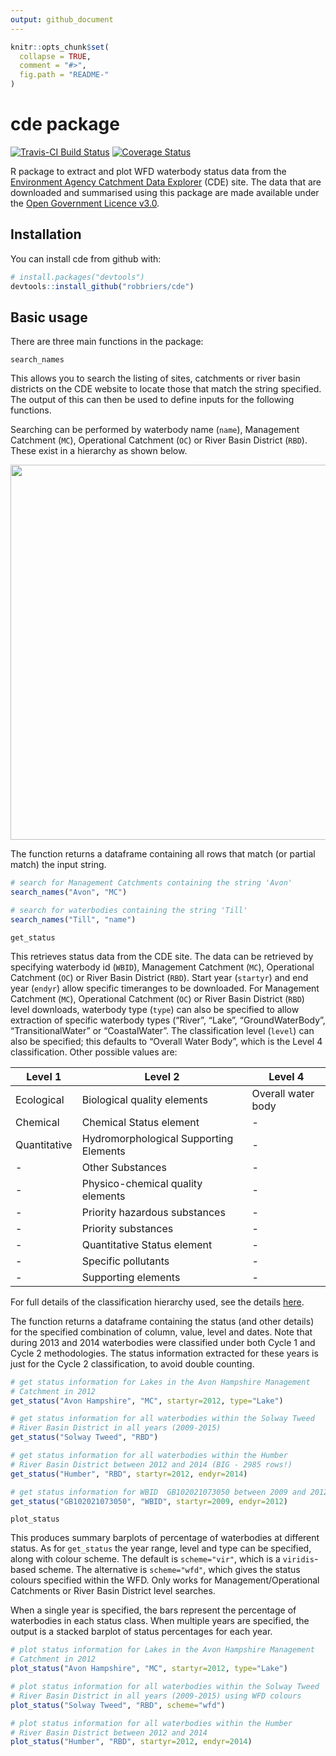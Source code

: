 ```yaml
---
output: github_document
---
```


<!-- README.md is generated from README.Rmd. Please edit that file -->

```r
knitr::opts_chunk$set(
  collapse = TRUE,
  comment = "#>",
  fig.path = "README-"
)
```

# cde package
[![Travis-CI Build Status](https://travis-ci.org/robbriers/cde.svg?branch=dev)](https://travis-ci.org/robbriers/cde) [![Coverage Status](https://coveralls.io/repos/github/robbriers/cde/badge.svg?branch=dev)](https://coveralls.io/github/robbriers/cde?branch=dev)

R package to extract and plot WFD waterbody status data from the [Environment Agency Catchment Data Explorer](http://environment.data.gov.uk/catchment-planning/) (CDE) site. The data that are downloaded and summarised using this package are made available under the [Open Government Licence v3.0](https://www.nationalarchives.gov.uk/doc/open-government-licence/version/3/).

## Installation

You can install cde from github with:

```r
# install.packages("devtools")
devtools::install_github("robbriers/cde")
```

## Basic usage

There are three main functions in the package:

`search_names`

This allows you to search the listing of sites, catchments or river basin districts on the CDE website to locate those that match the string specified. The output of this can then be used to define inputs for the following functions.

Searching can be performed by waterbody name (`name`), Management Catchment (`MC`), Operational Catchment (`OC`) or River Basin District (`RBD`). These exist in a hierarchy as shown below.

<img src="docs/hierarchy.png" width=600, align="center">

The function returns a dataframe containing all rows that match (or partial match) the input string.

```r
# search for Management Catchments containing the string 'Avon'
search_names("Avon", "MC")

# search for waterbodies containing the string 'Till'
search_names("Till", "name")

```


`get_status`

This retrieves status data from the CDE site. The data can be retrieved by specifying waterbody id (`WBID`), Management Catchment (`MC`), Operational Catchment (`OC`) or River Basin District (`RBD`). Start year (`startyr`) and end year (`endyr`) allow specific timeranges to be downloaded. For Management Catchment (`MC`), Operational Catchment (`OC`) or River Basin District (`RBD`) level downloads, waterbody type (`type`) can also be specified to allow extraction of specific waterbody types ("River", "Lake", "GroundWaterBody", "TransitionalWater" or "CoastalWater". The classification level (`level`) can also be specified; this defaults to "Overall Water Body", which is the Level 4 classification. Other possible values are:

Level 1 | Level 2 | Level 4
--- | --- | ---
Ecological | Biological quality elements | Overall water body
Chemical | Chemical Status element | -
Quantitative | Hydromorphological Supporting Elements | -
 - | Other Substances | -
 - | Physico-chemical quality elements | -
 - | Priority hazardous substances | -
 - | Priority substances | -
 - | Quantitative Status element | - 
 - | Specific pollutants | -
 - | Supporting elements | -

For full details of the classification hierarchy used, see the details [here](https://environment.data.gov.uk/catchment-planning/help#help-classification-hierarchy).

The function returns a dataframe containing the status (and other details) for the specified combination of column, value, level and dates. Note that during 2013 and 2014 waterbodies were classified under both Cycle 1 and Cycle 2 methodologies. The status information extracted for these years is just for the Cycle 2 classification, to avoid double counting.

```r
# get status information for Lakes in the Avon Hampshire Management 
# Catchment in 2012
get_status("Avon Hampshire", "MC", startyr=2012, type="Lake")

# get status information for all waterbodies within the Solway Tweed
# River Basin District in all years (2009-2015)
get_status("Solway Tweed", "RBD")

# get status information for all waterbodies within the Humber
# River Basin District between 2012 and 2014 (BIG - 2985 rows!)
get_status("Humber", "RBD", startyr=2012, endyr=2014)

# get status information for WBID  GB102021073050 between 2009 and 2012
get_status("GB102021073050", "WBID", startyr=2009, endyr=2012)
```

`plot_status`

This produces summary barplots of percentage of waterbodies at different status. As for `get_status` the year range, level and type can be specified, along with colour scheme. The default is `scheme="vir"`, which is a `viridis`-based scheme. The alternative is `scheme="wfd"`, which gives the status colours specified within the WFD. Only works for Management/Operational Catchments or River Basin District level searches.

When a single year is specified, the bars represent the percentage of waterbodies in each status class. When multiple years are specified, the output is a stacked barplot of status percentages for each year.

```r
# plot status information for Lakes in the Avon Hampshire Management 
# Catchment in 2012
plot_status("Avon Hampshire", "MC", startyr=2012, type="Lake")

# plot status information for all waterbodies within the Solway Tweed
# River Basin District in all years (2009-2015) using WFD colours
plot_status("Solway Tweed", "RBD", scheme="wfd")

# plot status information for all waterbodies within the Humber
# River Basin District between 2012 and 2014
plot_status("Humber", "RBD", startyr=2012, endyr=2014)
```
